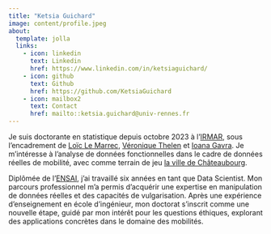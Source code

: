```yaml
---
title: "Ketsia Guichard"
image: content/profile.jpeg
about:
  template: jolla
  links:
    - icon: linkedin
      text: Linkedin
      href: https://www.linkedin.com/in/ketsiaguichard/
    - icon: github
      text: Github
      href: https://github.com/KetsiaGuichard
    - icon: mailbox2
      text: Contact
      href: mailto::ketsia.guichard@univ-rennes.fr
---
```


Je suis doctorante en statistique depuis octobre 2023 à l'[IRMAR](https://irmar.univ-rennes.fr/), sous l'encadrement de [Loïc Le Marrec](https://irmar.univ-rennes.fr/interlocuteurs/loic-le-marrec), [Véronique Thelen](https://sites.google.com/site/thelenveronique/home) et [Ioana Gavra](https://irmar.univ-rennes.fr/interlocuteurs/ioana-gavra). Je m'intéresse à l'analyse de données fonctionnelles dans le cadre de données réelles de mobilité, avec comme terrain de jeu [la ville de Châteaubourg](https://www.agistaterre.org/creez-votre-site-avec-des-blocs/nos-actions/mobilites/etude-statistique-des-donnees-de-mobilite/).

Diplômée de l'[ENSAI](https://ensai.fr/), j'ai travaillé six années en tant que Data Scientist. Mon parcours professionnel m'a permis d'acquérir une expertise en manipulation de données réelles et des capacités de vulgarisation. Après une expérience d'enseignement en école d'ingénieur, mon doctorat s'inscrit comme une nouvelle étape, guidé par mon intérêt pour les questions éthiques, explorant des applications concrètes dans le domaine des mobilités.

